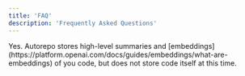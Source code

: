 ```yaml
---
title: 'FAQ'
description: 'Frequently Asked Questions'
---
```


<AccordionGroup>
  <Accordion icon="folder-open" title="Does Autorepo work in empty repositories?">
    Yes.
  </Accordion>
  <Accordion icon="code" title="Do you store my code?">
    Autorepo stores high-level summaries and [embeddings](https://platform.openai.com/docs/guides/embeddings/what-are-embeddings) of you code, but does not store code itself at this time.
  </Accordion>
</AccordionGroup>
